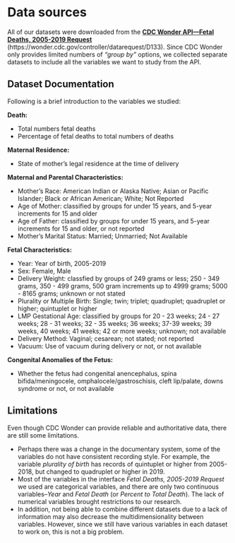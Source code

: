 # Data sources

All of our datasets were downloaded from the [**CDC Wonder API—Fetal Deaths, 2005-2019 Request**](https://wonder.cdc.gov/controller/datarequest/D133) (https://wonder.cdc.gov/controller/datarequest/D133). Since CDC Wonder only provides limited numbers of *“group by”* options, we collected separate datasets to include all the variables we want to study from the API. 

## Dataset Documentation

Following is a brief introduction to the variables we studied:

**Death:**

* Total numbers fetal deaths
* Percentage of fetal deaths to total numbers of deaths

**Maternal Residence: **

* State of mother's legal residence at the time of delivery

**Maternal and Parental Characteristics: **

* Mother's Race: American Indian or Alaska Native; Asian or Pacific Islander; Black or African American; White; Not Reported
* Age of Mother: classified by groups for under 15 years, and 5-year increments for 15 and older
* Age of Father: classified by groups for under 15 years, and 5-year increments for 15 and older, or not reported
* Mother's Marital Status: Married; Unmarried; Not Available

**Fetal Characteristics: **

* Year: Year of birth, 2005-2019
* Sex: Female, Male
* Delivery Weight: classfied by groups of 249 grams or less; 250 - 349 grams, 350 - 499 grams, 500 gram increments up to 4999 grams; 5000 - 8165 grams; unknown or not stated
* Plurality or Multiple Birth: Single; twin; triplet; quadruplet; quadruplet or higher; quintuplet or higher
* LMP Gestational Age: classified by groups for 20 - 23 weeks; 24 - 27 weeks; 28 - 31 weeks; 32 - 35 weeks; 36 weeks; 37-39 weeks; 39 weeks, 40 weeks; 41 weeks; 42 or more weeks; unknown; not available
* Delivery Method: Vaginal; cesarean; not stated; not reported
* Vacuum: Use of vacuum during delivery or not, or not available

**Congenital Anomalies of the Fetus:**

* Whether the fetus had congenital anencephalus, spina bifida/meningocele, omphalocele/gastroschisis, cleft lip/palate, downs syndrome or not, or not available

## Limitations
Even though CDC Wonder can provide reliable and authoritative data, there are still some limitations.

* Perhaps there was a change in the documentary system, some of the variables do not have consistent recording style. For example, the variable *plurality of birth* has records of quintuplet or higher from 2005-2018, but changed to quadruplet or higher in 2019. 
* Most of the variables in the interface *Fetal Deaths, 2005-2019 Request* we used are categorical variables, and there are only two continuous variables--*Year* and *Fetal Death* (or *Percent to Total Death*). The lack of numerical variables brought restrictions to our research. 
* In addition, not being able to combine different datasets due to a lack of information may also decrease the multidimensionality between variables. However, since we still have various variables in each dataset to work on, this is not a big problem.


